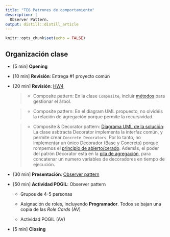 ```yaml
---
title: "TE6 Patrones de comportamiento"
description: |
  Observer Pattern.
output: distill::distill_article
---
```


```r
knitr::opts_chunk$set(echo = FALSE)
```

## Organización clase

-   [5 min] **Opening**

-   [10 min] **Revisión**: Entrega #1 proyecto común

-   [20 min] **Revisión**: [HW4](HW4.html)

    > -   Composite pattern: En la clase `Composite`, incluir [métodos](https://cgranell.github.io/ei1039/slides/TE5_1_composite.html#7) para gestionar el árbol.
    
    > -   Composite pattern: En el diagram UML propuesto, no olvidéis la relación de agregación porque permite la recursividad. 

    > -   Composite & Decorator pattern: [Diagrama UML de la solución](slides/images/students/HW4-UML.png): La clase asbtracta Decorator implementa la interfaz común, y permite crear `Concrete Decorators`. Por lo tanto, no implementar un único Decorador (Base y Concreto) porque rompemos el [principio de abierto/cerado](https://cgranell.github.io/ei1039/slides/TE3_1_patrones_diseno.html#33). Además, el poder del patrón Decorator está en la [pila de agregación](https://cgranell.github.io/ei1039/slides/TE5_2_decorator.html#7), para concatenar un numero variables de decoradores en tiempo de ejecución.

-   [30 min] **Presentación**: [Observer pattern](slides/TE6_1_observer.html)

-   [50 min] **Actividad POGIL**: Observer pattern

    -   Grupos de 4-5 personas

    -   Asignación de roles, incluyendo **Programador**. Todos se bajan una copia de las *Role Cards* (AV)

    -   Actividad POGIL (AV)

-   [5 min] **Closing** 

## 

